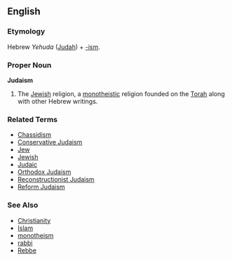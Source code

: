 ==English==

===Etymology===

Hebrew ''Yehuda'' ([[Judah]]) + [[-ism]]. <!-- Please add native Hebrew spelling -->

===Proper Noun===
'''Judaism'''

# The [[Jewish]] religion, a [[monotheistic]] religion founded on the [[Torah]] along with other Hebrew writings.

===Related Terms===
*[[Chassidism]]
*[[Conservative Judaism]]
*[[Jew]]
*[[Jewish]]
*[[Judaic]]
*[[Orthodox Judaism]]
*[[Reconstructionist Judaism]]
*[[Reform Judaism]]

===See Also===
*[[Christianity]]
*[[Islam]]
*[[monotheism]]
*[[rabbi]]
*[[Rebbe]]